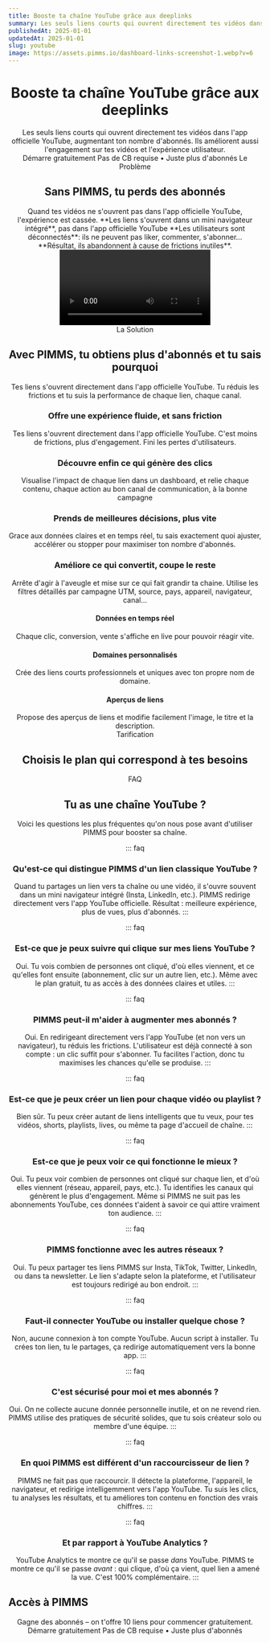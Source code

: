 ```yaml
---
title: Booste ta chaîne YouTube grâce aux deeplinks
summary: Les seuls liens courts qui ouvrent directement tes vidéos dans l'app officielle YouTube, augmentant ton nombre d'abonnés. Ils améliorent aussi l'engagement sur tes vidéos et l'expérience utilisateur.
publishedAt: 2025-01-01
updatedAt: 2025-01-01
slug: youtube
image: https://assets.pimms.io/dashboard-links-screenshot-1.webp?v=6
---
```


<Header />

<Slide size="xs">
  <Avatars />
  <Hero>
    <H1>Booste ta chaîne YouTube grâce aux <Primary>deeplinks</Primary></H1>
    <Summary>Les seuls liens courts qui ouvrent directement tes vidéos dans l'app officielle YouTube, augmentant ton nombre d'abonnés. Ils améliorent aussi l'engagement sur tes vidéos et l'expérience utilisateur.</Summary>
  </Hero>
  <Centered>
    <CtaButton><Fast /> Démarre gratuitement</CtaButton>
    <CtaBottomText>Pas de CB requise • Juste plus d'abonnés</CtaBottomText>
  </Centered>
  <VideoSlide src="https://player.vimeo.com/video/1069569159?badge=0&playsinline=0" cover="https://assets.pimms.io/video-pimms-intro-fr-preview.mp4?v=3" />
</Slide>

<Slide variant="secondary" id="problem">
  <Centered>
    <Label variant="problem">Le Problème</Label>
    <H2>Sans PIMMS, tu perds des <Primary>abonnés</Primary></H2>
  </Centered>
  
  <Section variant="card">
    <TwoColumns ratio="2-1">
      <Column span={2} order="text">
        <WithoutPimms />
        <Text size="lg">
          Quand tes vidéos ne s'ouvrent pas dans l'app officielle YouTube, l'expérience est cassée.
        </Text>
        <List>
          <Item variant="problem">**Les liens s'ouvrent dans un mini navigateur intégré**, pas dans l'app officielle YouTube</Item>
          <Item variant="problem">**Les utilisateurs sont déconnectés**: ils ne peuvent pas liker, commenter, s'abonner...</Item>
          <Item variant="problem">**Résultat, ils abandonnent à cause de frictions inutiles**.</Item>
        </List>
      </Column>
      <Column span={1} order="visual">
        <Video src="https://assets.pimms.io/too-many-step-paypal.mp4" />
      </Column>
    </TwoColumns>
  </Section>
</Slide>

<Slide id="top-features">
  <Centered>
    <Label variant="solution">La Solution</Label>
    <H2>Avec PIMMS, tu obtiens plus d'abonnés et tu sais <Primary>pourquoi</Primary></H2>
    <Text size="lg">Tes liens s'ouvrent directement dans l'app officielle YouTube. Tu réduis les frictions et tu suis la performance de chaque lien, chaque canal.</Text>
  </Centered>

  <Section>
    <TwoColumns ratio="7-5" mobileCard>
      <Column span={7} order="visual">
        <DeeplinkDemo />
      </Column>
      <Column span={5} order="text">
        <H3>Offre une expérience fluide, et sans friction</H3>
        <Text>Tes liens s'ouvrent directement dans l'app officielle YouTube. C'est moins de frictions, plus d'engagement. Fini les pertes d'utilisateurs.</Text>
      </Column>
    </TwoColumns>
  </Section>

  <Section>
    <TwoColumns ratio="5-7" mobileCard>
      <Column span={5} order="text">
        <H3>Découvre enfin ce qui génère des clics</H3>
        <Text>Visualise l'impact de chaque lien dans un dashboard, et relie chaque contenu, chaque action au bon canal de communication, à la bonne campagne</Text>
      </Column>
      <Column span={7} order="visual">
        <AnalyticsDemo showConversions={false} />
      </Column>
    </TwoColumns>
  </Section>

  <Section>
    <TwoColumns ratio="7-5" mobileCard>
      <Column span={7} order="visual">
        <Referer />
      </Column>
      <Column span={5} order="text">
        <H3>Prends de meilleures décisions, plus vite</H3>
        <Text>Grace aux données claires et en temps réel, tu sais exactement quoi ajuster, accélérer ou stopper pour maximiser ton nombre d'abonnés.</Text>
      </Column>
    </TwoColumns>
  </Section>

  <Section>
    <TwoColumns ratio="5-7">
      <Column span={5} order="text">
        <H3>Améliore ce qui convertit, coupe le reste</H3>
        <Text>Arrête d'agir à l'aveugle et mise sur ce qui fait grandir ta chaine. Utilise les filtres détaillés par campagne UTM, source, pays, appareil, navigateur, canal...</Text>
      </Column>
      <Column span={7} order="visual">
        <FilterFeature />
      </Column>
    </TwoColumns>
  </Section>

  <Section variant="card">
    <List layout="horizontal">
      <FeatureCard>
        <IconBox icon="zap" />
        <H4>Données en temps réel</H4>
        <Text>Chaque clic, conversion, vente s'affiche en live pour pouvoir réagir vite.</Text>
      </FeatureCard>
      <FeatureCard>
        <IconBox icon="globe" />
        <H4>Domaines personnalisés</H4>
        <Text>Crée des liens courts professionnels et uniques avec ton propre nom de domaine.</Text>
      </FeatureCard>
      <FeatureCard>
        <IconBox icon="share" />
        <H4>Aperçus de liens</H4>
        <Text>Propose des aperçus de liens et modifie facilement l'image, le titre et la description.</Text>
      </FeatureCard>
    </List>
  </Section>
</Slide>

<Slide variant="secondary" id="pricing">
  <Centered>
    <Label variant="none">Tarification</Label>
    <H2>Choisis le plan qui correspond à tes besoins</H2>
  </Centered>
  
  <Section>
    <TwoColumns ratio="1-1-1">
      <Column span={1}>
        <LifetimeOfferStarter />
      </Column>
      <Column span={1}>
        <LifetimeOfferPro />
      </Column>
      <Column span={1}>
        <OnDemandOfferBusiness />
      </Column>
    </TwoColumns>
  </Section>
</Slide>

<Slide>
  <Centered>
    <Label variant="none">FAQ</Label>
    <H2>Tu as une chaîne YouTube ?</H2>
    <Text size="lg">Voici les questions les plus fréquentes qu'on nous pose avant d'utiliser PIMMS pour booster sa chaîne.</Text>
  </Centered>
  
  <Section>

::: faq
### Qu'est-ce qui distingue PIMMS d'un lien classique YouTube ?
Quand tu partages un lien vers ta chaîne ou une vidéo, il s'ouvre souvent dans un mini navigateur intégré (Insta, LinkedIn, etc.). PIMMS redirige directement vers l'app YouTube officielle. Résultat : meilleure expérience, plus de vues, plus d'abonnés.
:::

::: faq
### Est-ce que je peux suivre qui clique sur mes liens YouTube ?
Oui. Tu vois combien de personnes ont cliqué, d'où elles viennent, et ce qu'elles font ensuite (abonnement, clic sur un autre lien, etc.). Même avec le plan gratuit, tu as accès à des données claires et utiles.
:::

::: faq
### PIMMS peut-il m'aider à augmenter mes abonnés ?
Oui. En redirigeant directement vers l'app YouTube (et non vers un navigateur), tu réduis les frictions. L'utilisateur est déjà connecté à son compte : un clic suffit pour s'abonner. Tu facilites l'action, donc tu maximises les chances qu'elle se produise.
:::

::: faq
### Est-ce que je peux créer un lien pour chaque vidéo ou playlist ?
Bien sûr. Tu peux créer autant de liens intelligents que tu veux, pour tes vidéos, shorts, playlists, lives, ou même ta page d'accueil de chaîne.
:::

::: faq
### Est-ce que je peux voir ce qui fonctionne le mieux ?
Oui. Tu peux voir combien de personnes ont cliqué sur chaque lien, et d'où elles viennent (réseau, appareil, pays, etc.). Tu identifies les canaux qui génèrent le plus d'engagement. Même si PIMMS ne suit pas les abonnements YouTube, ces données t'aident à savoir ce qui attire vraiment ton audience.
:::

::: faq
### PIMMS fonctionne avec les autres réseaux ?
Oui. Tu peux partager tes liens PIMMS sur Insta, TikTok, Twitter, LinkedIn, ou dans ta newsletter. Le lien s'adapte selon la plateforme, et l'utilisateur est toujours redirigé au bon endroit.
:::

::: faq
### Faut-il connecter YouTube ou installer quelque chose ?
Non, aucune connexion à ton compte YouTube. Aucun script à installer. Tu crées ton lien, tu le partages, ça redirige automatiquement vers la bonne app.
:::

::: faq
### C'est sécurisé pour moi et mes abonnés ?
Oui. On ne collecte aucune donnée personnelle inutile, et on ne revend rien. PIMMS utilise des pratiques de sécurité solides, que tu sois créateur solo ou membre d'une équipe.
:::

::: faq
### En quoi PIMMS est différent d'un raccourcisseur de lien ?
PIMMS ne fait pas que raccourcir. Il détecte la plateforme, l'appareil, le navigateur, et redirige intelligemment vers l'app YouTube. Tu suis les clics, tu analyses les résultats, et tu améliores ton contenu en fonction des vrais chiffres.
:::

::: faq
### Et par rapport à YouTube Analytics ?
YouTube Analytics te montre ce qu'il se passe *dans* YouTube. PIMMS te montre ce qu'il se passe *avant* : qui clique, d'où ça vient, quel lien a amené la vue. C'est 100% complémentaire.
:::

  </Section>
</Slide>

<Slide variant="accent" id="free">
  <Section variant="card">
    <TwoColumns ratio="1-1">
      <Column span={1} order="text">
        <H2 align="left">Accès à PIMMS</H2>
        <Text size="lg">Gagne des abonnés – on t'offre 10 liens pour commencer gratuitement.</Text>
        <CtaButton><Fast /> Démarre gratuitement</CtaButton>
        <CtaBottomText>Pas de CB requise • Juste plus d'abonnés</CtaBottomText>
      </Column>
      <Column span={1} order="text">
        <BouncingImages />
      </Column>
    </TwoColumns>
  </Section>
</Slide>

<Footer /> 